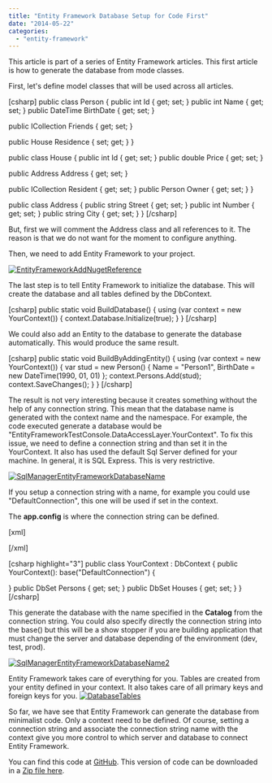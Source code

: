 ```yaml
---
title: "Entity Framework Database Setup for Code First"
date: "2014-05-22"
categories: 
  - "entity-framework"
---
```


This article is part of a series of Entity Framework articles. This first article is how to generate the database from mode classes.

First, let's define model classes that will be used across all articles.

\[csharp\] public class Person { public int Id { get; set; } public int Name { get; set; } public DateTime BirthDate { get; set; }

public ICollection<Person> Friends { get; set; }

public House Residence { set; get; } }

public class House { public int Id { get; set; } public double Price { get; set; }

public Address Address { get; set; }

public ICollection<Person> Resident { get; set; } public Person Owner { get; set; } }

public class Address { public string Street { get; set; } public int Number { get; set; } public string City { get; set; } } \[/csharp\]

But, first we will comment the Address class and all references to it. The reason is that we do not want for the moment to configure anything.

Then, we need to add Entity Framework to your project.

[![EntityFrameworkAddNugetReference](http://patrickdesjardins.com/blog/wp-content/uploads/2014/05/EntityFrameworkAddNugetReference-400x129.png)](http://patrickdesjardins.com/blog/entity-framework-database-setup-for-code-first/entityframeworkaddnugetreference)

The last step is to tell Entity Framework to initialize the database. This will create the database and all tables defined by the DbContext.

\[csharp\] public static void BuildDatabase() { using (var context = new YourContext()) { context.Database.Initialize(true); } } \[/csharp\]

We could also add an Entity to the database to generate the database automatically. This would produce the same result.

\[csharp\] public static void BuildByAddingEntity() { using (var context = new YourContext()) { var stud = new Person() { Name = "Person1", BirthDate = new DateTime(1990, 01, 01) }; context.Persons.Add(stud); context.SaveChanges(); } } \[/csharp\]

The result is not very interesting because it creates something without the help of any connection string. This mean that the database name is generated with the context name and the namespace. For example, the code executed generate a database would be "EntityFrameworkTestConsole.DataAccessLayer.YourContext". To fix this issue, we need to define a connection string and than set it in the YourContext. It also has used the default Sql Server defined for your machine. In general, it is SQL Express. This is very restrictive.

[![SqlManagerEntityFrameworkDatabaseName](http://patrickdesjardins.com/blog/wp-content/uploads/2014/05/SqlManagerEntityFrameworkDatabaseName.png)](http://patrickdesjardins.com/blog/entity-framework-database-setup-for-code-first/sqlmanagerentityframeworkdatabasename)

If you setup a connection string with a name, for example you could use "DefaultConnection", this one will be used if set in the context.

The **app.config** is where the connection string can be defined.

\[xml\] <configSections> <!-- For more information on Entity Framework configuration, visit http://go.microsoft.com/fwlink/?LinkID=237468 --> <section name="entityFramework" type="System.Data.Entity.Internal.ConfigFile.EntityFrameworkSection, EntityFramework, Version=6.0.0.0, Culture=neutral, PublicKeyToken=b77a5c561934e089" requirePermission="false" /> </configSections> <connectionStrings> <add name="DefaultConnection" connectionString="Data Source=(LocalDb)\\v11.0;Initial Catalog=EntityFrameworkTestConsole;Integrated Security=True" providerName="System.Data.SqlClient" /> </connectionStrings> \[/xml\]

\[csharp highlight="3"\] public class YourContext : DbContext { public YourContext(): base("DefaultConnection") {

} public DbSet<Person> Persons { get; set; } public DbSet<House> Houses { get; set; } } \[/csharp\]

This generate the database with the name specified in the **Catalog** from the connection string. You could also specify directly the connection string into the base() but this will be a show stopper if you are building application that must change the server and database depending of the environment (dev, test, prod).

[![SqlManagerEntityFrameworkDatabaseName2](http://patrickdesjardins.com/blog/wp-content/uploads/2014/05/SqlManagerEntityFrameworkDatabaseName2.png)](http://patrickdesjardins.com/blog/entity-framework-database-setup-for-code-first/sqlmanagerentityframeworkdatabasename2)

Entity Framework takes care of everything for you. Tables are created from your entity defined in your context. It also takes care of all primary keys and foreign keys for you. [![DatabaseTables](http://patrickdesjardins.com/blog/wp-content/uploads/2014/05/DatabaseTables.png)](http://patrickdesjardins.com/blog/entity-framework-database-setup-for-code-first/databasetables)

So far, we have see that Entity Framework can generate the database from minimalist code. Only a context need to be defined. Of course, setting a connection string and associate the connection string name with the context give you more control to which server and database to connect Entity Framework.

You can find this code at [GitHub](https://github.com/MrDesjardins/EntityFrameworkTestConsole). This version of code can be downloaded in a [Zip file here](https://github.com/MrDesjardins/EntityFrameworkTestConsole/archive/3a5664aca9742cd0df00e04c01a6308fa070d277.zip).
